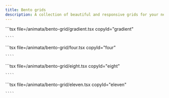 ```yaml
---
title: Bento grids
description: A collection of beautiful and responsive grids for your next project.
---
```



<ComponentList className="flex flex-col">
  <ComponentListItem copyId="gradient" className="flex-1 w-full">
    <Gradient />
    ```tsx file=<rootDir>/animata/bento-grid/gradient.tsx copyId="gradient"

    ````

  </ComponentListItem>

  <ComponentListItem copyId="four" className="flex-1 w-full">
    <Four className="w-full" />
    ```tsx file=<rootDir>/animata/bento-grid/four.tsx copyId="four"

    ````

  </ComponentListItem>

  <ComponentListItem copyId="eight" className="flex-1 w-full">
    <Eight className="w-full" />
    ```tsx file=<rootDir>/animata/bento-grid/eight.tsx copyId="eight"

    ````

  </ComponentListItem>

  <ComponentListItem copyId="eleven" className="flex-1 w-full">
    <Eleven className="w-full" />
    ```tsx file=<rootDir>/animata/bento-grid/eleven.tsx copyId="eleven"

    ````

  </ComponentListItem>
</ComponentList>
